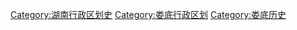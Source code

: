 [[Category:湖南行政区划史|Category:湖南行政区划史]]
[[Category:娄底行政区划|Category:娄底行政区划]]
[[Category:娄底历史|Category:娄底历史]]